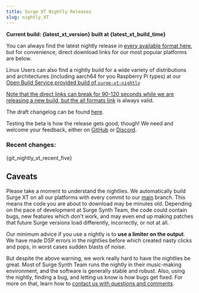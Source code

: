 ```yaml
---
title: Surge XT Nightly Releases
slug: nightly_XT
---
```



**Current build: {latest_xt_version} built at {latest_xt_build_time}**

You can always find the latest nightly release in [every available format here](https://github.com/surge-synthesizer/releases-xt/releases/tag/Nightly), but for convenience, direct download links for our most popular platforms are below.

<DownloadsNightly />

<span class="flex flex-col gap-4 text-lg font-bold">Linux Users can also find a nightly build for a wide variety of distributions and architectures (including
aarch64 for you Raspberry Pi types) at our <a href="https://software.opensuse.org//download.html?project=home%3Abaconpaul%3Asurge&package=surge-xt-nightly">Open Build Service provided build of `surge-xt-nightly`</span>

Note that the direct links can break for 90-120 seconds while we are releasing a new build, but the [all formats link](https://github.com/surge-synthesizer/releases-xt/releases/tag/Nightly) is always valid.

The draft changelog can be found [here](/nightlychangelog).

Testing the beta is how the release gets good, though! We need and welcome your feedback, either on [GitHub](https://github.com/surge-synthesizer/surge/issues) or
[Discord](https://discord.gg/aFQDdMV).

### Recent changes:

<Thumbnail>
    <div class="whitespace-pre-wrap">{git_nightly_xt_recent_five}</div>
</Thumbnail>

## Caveats

Please take a moment to understand the nightlies. We automatically build Surge XT on all our
platforms with every commit to our [main](https://github.com/surge-synthesizer/surge) branch. This means
the code you are about to download may be minutes old. Depending on the pace of development at Surge Synth Team,
the code could contain bugs, new features which don't work, and may even end up making patches that
future Surge versions load differently, incorrectly, or not at all.

Our minimum advice if you use a nightly is to **use a limiter on the output**. We have made DSP errors in the nightlies before
which created nasty clicks and pops, in worst cases sudden blasts of noise.

But despite the above warning, we work really hard to have the nightlies be great. Most of Surge Synth Team runs the nightly in their
music-making environment, and the software is generally stable and robust. Also, using the nightly, finding a bug, and letting us
know is how bugs get fixed. For more on that, learn how to [contact us with questions and comments](/feedback).
